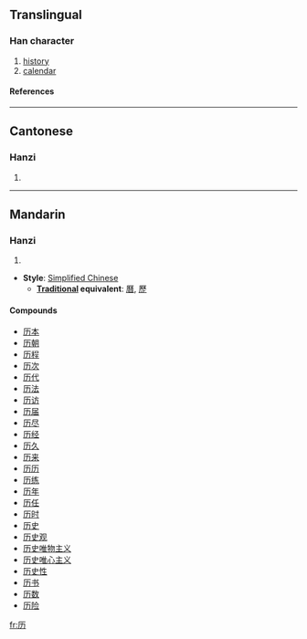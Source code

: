 {{see|曆|歷}}

==Translingual==
===Han character===
{{Han char|rn=27|rad=厂|as=02|sn=4|four=|canj=一大尸 (MKS), X一大尸 (XMKS)}}
# [[history]]
# [[calendar]]
====References====
{{Han ref|kx=0160.181|hdz=10068.040|uh=5386|ud=21382}}
----
==Cantonese==
===Hanzi===
{{yue-hanzi|jyut=|y=lik6}}
# {{defn|Cantonese}}
----
==Mandarin==
===Hanzi===
{{cmn-hanzi|pin=[[lì]] (li4)|wg=li<sup>4</sup>}}
# {{defn|Mandarin}}

* '''Style''': [[Simplified Chinese]] 
** '''[[Traditional Chinese|Traditional]] equivalent''': [[曆]], [[歷]]

====Compounds====
*[[历本]]
*[[历朝]]
*[[历程]]
*[[历次]]
*[[历代]]
*[[历法]]
*[[历访]]
*[[历届]]
*[[历尽]]
*[[历经]]
*[[历久]]
*[[历来]]
*[[历历]]
*[[历练]]
*[[历年]]
*[[历任]]
*[[历时]]
*[[历史]]
*[[历史观]]
*[[历史唯物主义]]
*[[历史唯心主义]]
*[[历史性]]
*[[历书]]
*[[历数]]
*[[历险]]

[[fr:历]]
